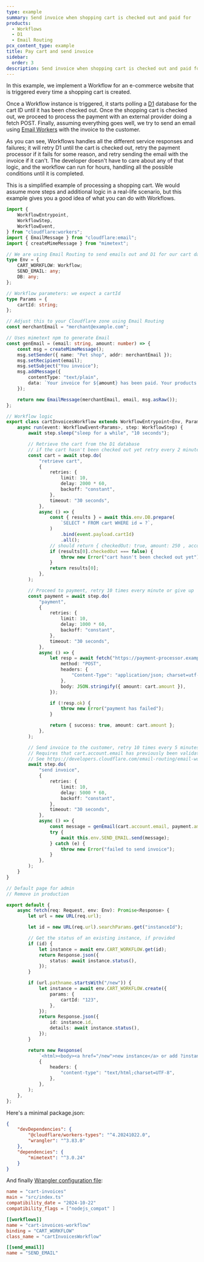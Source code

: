 ```yaml
---
type: example
summary: Send invoice when shopping cart is checked out and paid for
products:
  - Workflows
  - D1
  - Email Routing
pcx_content_type: example
title: Pay cart and send invoice
sidebar:
  order: 3
description: Send invoice when shopping cart is checked out and paid for
---
```



In this example, we implement a Workflow for an e-commerce website that is triggered every time a shopping cart is created.

Once a Workflow instance is triggered, it starts polling a [D1](/d1) database for the cart ID until it has been checked out. Once the shopping cart is checked out, we proceed to process the payment with an external provider doing a fetch POST. Finally, assuming everything goes well, we try to send an email using [Email Workers](/email-routing/email-workers/) with the invoice to the customer.

As you can see, Workflows handles all the different service responses and failures; it will retry D1 until the cart is checked out, retry the payment processor if it fails for some reason, and retry sending the email with the invoice if it can't. The developer doesn't have to care about any of that logic, and the workflow can run for hours, handling all the possible conditions until it is completed.

This is a simplified example of processing a shopping cart. We would assume more steps and additional logic in a real-life scenario, but this example gives you a good idea of what you can do with Workflows.

```ts
import {
	WorkflowEntrypoint,
	WorkflowStep,
	WorkflowEvent,
} from "cloudflare:workers";
import { EmailMessage } from "cloudflare:email";
import { createMimeMessage } from "mimetext";

// We are using Email Routing to send emails out and D1 for our cart database
type Env = {
	CART_WORKFLOW: Workflow;
	SEND_EMAIL: any;
	DB: any;
};

// Workflow parameters: we expect a cartId
type Params = {
	cartId: string;
};

// Adjust this to your Cloudflare zone using Email Routing
const merchantEmail = "merchant@example.com";

// Uses mimetext npm to generate Email
const genEmail = (email: string, amount: number) => {
	const msg = createMimeMessage();
	msg.setSender({ name: "Pet shop", addr: merchantEmail });
	msg.setRecipient(email);
	msg.setSubject("You invoice");
	msg.addMessage({
		contentType: "text/plain",
		data: `Your invoice for ${amount} has been paid. Your products will be shipped shortly.`,
	});

	return new EmailMessage(merchantEmail, email, msg.asRaw());
};

// Workflow logic
export class cartInvoicesWorkflow extends WorkflowEntrypoint<Env, Params> {
	async run(event: WorkflowEvent<Params>, step: WorkflowStep) {
		await step.sleep("sleep for a while", "10 seconds");

		// Retrieve the cart from the D1 database
		// if the cart hasn't been checked out yet retry every 2 minutes, 10 times, otherwise give up
		const cart = await step.do(
			"retrieve cart",
			{
				retries: {
					limit: 10,
					delay: 2000 * 60,
					backoff: "constant",
				},
				timeout: "30 seconds",
			},
			async () => {
				const { results } = await this.env.DB.prepare(
					`SELECT * FROM cart WHERE id = ?`,
				)
					.bind(event.payload.cartId)
					.all();
				// should return { checkedOut: true, amount: 250 , account: { email: "celsomartinho@gmail.com" }};
				if (results[0].checkedOut === false) {
					throw new Error("cart hasn't been checked out yet");
				}
				return results[0];
			},
		);

		// Proceed to payment, retry 10 times every minute or give up
		const payment = await step.do(
			"payment",
			{
				retries: {
					limit: 10,
					delay: 1000 * 60,
					backoff: "constant",
				},
				timeout: "30 seconds",
			},
			async () => {
				let resp = await fetch("https://payment-processor.example.com/", {
					method: "POST",
					headers: {
						"Content-Type": "application/json; charset=utf-8",
					},
					body: JSON.stringify({ amount: cart.amount }),
				});

				if (!resp.ok) {
					throw new Error("payment has failed");
				}

				return { success: true, amount: cart.amount };
			},
		);

		// Send invoice to the customer, retry 10 times every 5 minutes or give up
		// Requires that cart.account.email has previously been validated in Email Routing,
		// See https://developers.cloudflare.com/email-routing/email-workers/
		await step.do(
			"send invoice",
			{
				retries: {
					limit: 10,
					delay: 5000 * 60,
					backoff: "constant",
				},
				timeout: "30 seconds",
			},
			async () => {
				const message = genEmail(cart.account.email, payment.amount);
				try {
					await this.env.SEND_EMAIL.send(message);
				} catch (e) {
					throw new Error("failed to send invoice");
				}
			},
		);
	}
}

// Default page for admin
// Remove in production

export default {
	async fetch(req: Request, env: Env): Promise<Response> {
		let url = new URL(req.url);

		let id = new URL(req.url).searchParams.get("instanceId");

		// Get the status of an existing instance, if provided
		if (id) {
			let instance = await env.CART_WORKFLOW.get(id);
			return Response.json({
				status: await instance.status(),
			});
		}

		if (url.pathname.startsWith("/new")) {
			let instance = await env.CART_WORKFLOW.create({
				params: {
					cartId: "123",
				},
			});
			return Response.json({
				id: instance.id,
				details: await instance.status(),
			});
		}

		return new Response(
			`<html><body><a href="/new">new instance</a> or add ?instanceId=...</body></html>`,
			{
				headers: {
					"content-type": "text/html;charset=UTF-8",
				},
			},
		);
	},
};
```

Here's a minimal package.json:

```json
{
	"devDependencies": {
		"@cloudflare/workers-types": "^4.20241022.0",
		"wrangler": "^3.83.0"
	},
	"dependencies": {
		"mimetext": "^3.0.24"
	}
}
```

And finally [Wrangler configuration file](/workers/wrangler/configuration/):

<WranglerConfig>

```toml
name = "cart-invoices"
main = "src/index.ts"
compatibility_date = "2024-10-22"
compatibility_flags = ["nodejs_compat" ]

[[workflows]]
name = "cart-invoices-workflow"
binding = "CART_WORKFLOW"
class_name = "cartInvoicesWorkflow"

[[send_email]]
name = "SEND_EMAIL"
```

</WranglerConfig>
